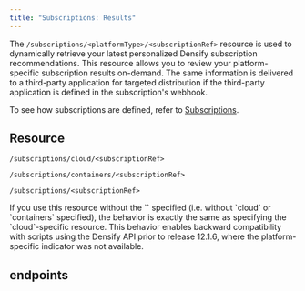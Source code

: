 ```yaml
---
title: "Subscriptions: Results"
---
```


The `/subscriptions/<platformType>/<subscriptionRef>` resource is used to dynamically retrieve your latest personalized Densify subscription recommendations. This resource allows you to review your platform-specific subscription results on-demand. The same information is delivered to a third-party application for targeted distribution if the third-party application is defined in the subscription's webhook.

To see how subscriptions are defined, refer to [Subscriptions](./Subscriptions).

## Resource

```
/subscriptions/cloud/<subscriptionRef>
```

```
/subscriptions/containers/<subscriptionRef>
```

```
/subscriptions/<subscriptionRef>
```

<Note>
If you use this resource without the `<platformType>` specified (i.e. without `cloud` or `containers` specified), the behavior is exactly the same as specifying the `cloud`-specific resource. This behavior enables backward compatibility with scripts using the Densify API prior to release 12.1.6, where the platform-specific indicator was not available.
</Note>

## endpoints

<CardGroup cols={2}>
    <Card title="Get Subscriptions Results" href="/docs-api/WebHelp_Densify_API_Cloud/Content/API_Guide/Subscriptions_Results/getSubscriptionResults" arrow/>
</CardGroup>

<CardGroup cols={2}>
    <Card title="Get Subscriptions Results Default Plat" href="/docs-api/WebHelp_Densify_API_Cloud/Content/API_Guide/Subscriptions_Results/getSubscriptionResultsDefaultPlatform" arrow/>
</CardGroup>